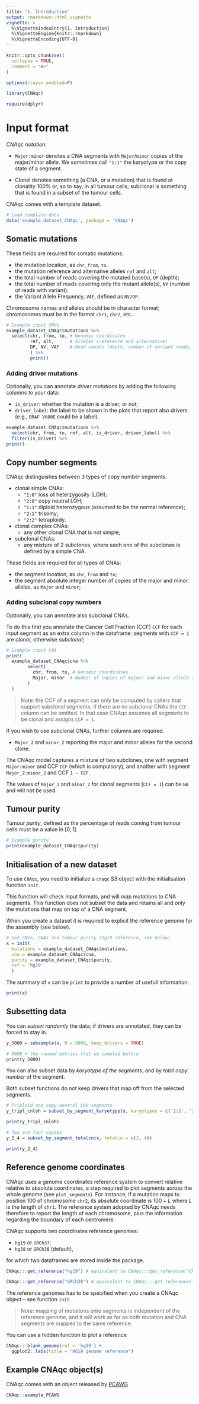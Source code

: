 ```yaml
---
title: "1. Introduction"
output: rmarkdown::html_vignette
vignette: >
  %\VignetteIndexEntry{1. Introduction}
  %\VignetteEngine{knitr::rmarkdown}
  %\VignetteEncoding{UTF-8}
---
```


```r
knitr::opts_chunk$set(
  collapse = TRUE,
  comment = "#>"
)

options(crayon.enabled=F)
```


```r
library(CNAqc)

require(dplyr)
```

# Input format

_CNAqc notation:_

- `Major:minor` denotes a CNA segments with `Major`/`minor` copies of the major/minor allele. We sometimes call `"1:1"` the karyotype or the copy state of a segment.

- Clonal denotes something (a CNA, or a mutaiton) that is found at clonality 100% or, so to say, in all tumour cells; subclonal is something that is found in a subset of the tumour cells.

CNAqc comes with a template dataset.

```r
# Load template data
data('example_dataset_CNAqc', package = 'CNAqc')
```

## Somatic mutations


These fields are required for somatic mutations:

* the mutation location, as `chr`, `from`, `to`. 
* the mutation reference and alternative alleles `ref` and `alt`;
* the total number of reads covering the mutated base(s), `DP` (depth);
* the total number of reads covering only the mutant allele(s), `NV` (number of reads with variant);
* the Variant Allele Frequency, `VAF`, defined as `NV/DP`.

Chromosome names and alleles should be in character format; chromosomes must be in the format `chr1`, `chr2`, etc..

```r
# Example input SNVs
example_dataset_CNAqc$mutations %>%
  select(chr, from, to, # Genomic coordinates
         ref, alt,      # Alleles (reference and alternative)
         DP, NV, VAF    # Read counts (depth, number of variant reads, tumour VAF)
         ) %>%
         print()
```

### Adding driver mutations

Optionally, you can annotate _driver mutations_ by adding the following columns to your data:

* `is_driver`: whether the mutation is a driver, or not;
* `driver_label`:  the label to be shown in the plots that report also drivers (e.g., `BRAF V600E` could be a label).

```r
example_dataset_CNAqc$mutations %>%
  select(chr, from, to, ref, alt, is_driver, driver_label) %>%
  filter(is_driver) %>% 
print()
```

## Copy number segments

CNAqc distinguishes between 3 types of copy number segments:

* clonal simple CNAs:
  * `"1:0"` loss of heterzygosity (LOH);
  * `"2:0"` copy neutral LOH;
  * `"1:1"` diploid heterozygous (assumed to be the normal reference);
  * `"2:1"` trisomy;
  * `"2:2"` tetraploidy.
* clonal complex CNAs:
  * any other clonal CNA that is not simple;
* subclonal CNAs:
  * any mixture of 2 subclones, where each one of the subclones is defined by a simple CNA.

These fields are required for all types of CNAs:

* the segment location, as `chr`, `from` and `to`;
* the segment absolute integer number of copies of the major and minor alleles, as `Major` and `minor`;


### Adding subclonal copy numbers

Optionally, you can annotate also subclonal CNAs. 

To do this first you annotate the Cancer Cell Fraction (CCF) `CCF` for each input  segment as an extra column in the dataframe: segments with `CCF = 1` are _clonal_, otherwise _subclonal_;

```r
# Example input CNA
print(
  example_dataset_CNAqc$cna %>% 
        select(
          chr, from, to, # Genomic coordinates
          Major, minor  # Number of copies of major/ and minor allele (B-allele)
        )
  )
```

> Note: the CCF  of a segment can only be computed by callers that support subclonal segments. If there are no subclonal CNAs the `CCF` column can be omitted. In that case CNAqc assumes all segments to be clonal and assigns `CCF = 1`. 

If you wish to use subclonal CNAs, further columns are required.

* `Major_2` and `minor_2` reporting the major and minor alleles for the second clone.

The CNAqc model captures a mixture of two subclones, one with segment `Major:minor` and CCF `CCF` (which is compulsory), and another with segment `Major_2:minor_2` and CCF `1 - CCF`.

The values of `Major_2` and `minor_2` for clonal segments (`CCF = 1`) can be `NA` and will not be used.


## Tumour purity

Tumour _purity_, defined as the percentage of reads coming from tumour cells must be a value in $[0, 1]$.

```r
# Example purity
print(example_dataset_CNAqc$purity)
```

## Initialisation of a new dataset

To use `CNAqc`, you need to initialize a `cnaqc` S3 object with the initialisation function `init`.

This function will check input formats, and will map mutations to CNA segments. This function does not subset the data and retains all and only the mutations that map on top of a CNA segment.

When you create a dataset it is required to explicit the reference genome for the assembly (see below).

```r
# Use SNVs, CNAs and tumour purity (hg19 reference, see below)
x = init(
  mutations = example_dataset_CNAqc$mutations, 
  cna = example_dataset_CNAqc$cna,
  purity = example_dataset_CNAqc$purity,
  ref = 'hg19'
  )
```

The summary of `x` can be `print` to provide a number of usefull information.
```r
print(x)
```


## Subsetting data

You can _subset randomly_ the data; if drivers are annotated, they can be forced to stay in.

```r
y_5000 = subsample(x, N = 5000, keep_drivers = TRUE)

# 5000 + the ranomd entries that we sampled before
print(y_5000)
```

You can also subset data by _karyotype of the segments_, and by _total copy number_ of the segment. 

Both subset functions do not keep drivers that map off from the selected segments.

```r
# Triploid and copy-neutral LOH segments 
y_tripl_cnloh = subset_by_segment_karyotype(x, karyotypes = c('2:1', '2:0'))

print(y_tripl_cnloh)

# Two and four copies
y_2_4 = subset_by_segment_totalcn(x, totalcn = c(2, 4))

print(y_2_4)
```


## Reference genome coordinates

CNAqc uses a genome coordinates reference system to convert relative relative to absolute coordinates, a step required to plot segments across the whole genome (see `plot_segments`). For instance, if a mutation maps to position $100$ of chromosome `chr2`, its absolute coordinate is $100 + L$ where $L$ is the length of `chr1`. The reference system adopted by CNAqc needs therefore to report the length of each chromosome, plus the information regarding the boundary of each centromere.

CNAqc supports two coordinates reference genomes:

* `hg19` or `GRCh37`;
* `hg38` or `GRCh38` (default),

for which two dataframes are stored inside the package.

```r
CNAqc:::get_reference("hg19") # equivalent to CNAqc:::get_reference("GRCh37")

CNAqc:::get_reference("GRCh38") # equivalent to CNAqc:::get_reference("hg38")
```

The reference genomes has to be specified when you create a CNAqc object -- see function `init`. 

> Note: mapping of mutations onto segments is independent of the reference genome, and it will work as far as both mutation and CNA segments are mapped to the same reference.

You can use a hidden function to plot a reference

```r
CNAqc:::blank_genome(ref = 'hg19') + 
  ggplot2::labs(title = "HG19 genome reference")
```

## Example CNAqc object(s)

CNAqc comes with an object released by [PCAWG](https://dcc.icgc.org/pcawg)

```r
CNAqc::example_PCAWG
```


